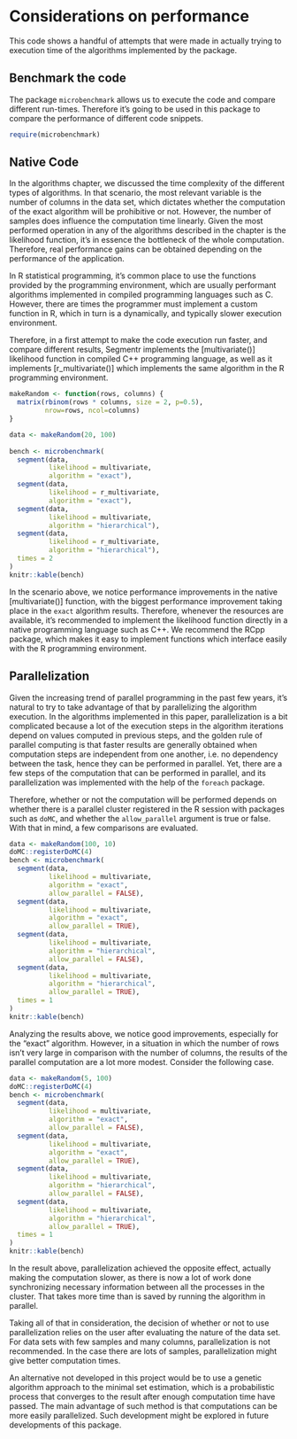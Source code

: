 # Considerations on performance

This code shows a handful of attempts that were made in actually trying to execution
time of the algorithms implemented by the package.

## Benchmark the code

The package `microbenchmark` allows us to execute the code and compare different run-times.
Therefore it's going to be used in this package to compare the performance of different
code snippets.

```r
require(microbenchmark)
```

## Native Code

In the algorithms chapter, we discussed the time complexity of the different types of
algorithms. In that scenario, the most relevant variable is the number of columns
in the data set, which dictates whether the computation of the exact algorithm will
be prohibitive or not. However, the number of samples does influence the computation
time linearly. Given the most performed operation in any of the algorithms described
in the chapter is the likelihood function, it's in essence the bottleneck of the
whole computation. Therefore, real performance gains can be obtained depending on
the performance of the application.

In R statistical programming, it's common place to use the functions provided by the
programming environment, which are usually performant algorithms implemented in compiled
programming languages such as C. However, there are times the programmer must implement
a custom function in R, which in turn is a dynamically, and typically slower execution
environment.

Therefore, in a first attempt to make the code execution run faster, and compare different
results, Segmentr implements the [multivariate()] likelihood function in compiled C++ programming language,
as well as it implements [r_multivariate()] which implements the same algorithm in the R
programming environment.

```r
makeRandom <- function(rows, columns) {
  matrix(rbinom(rows * columns, size = 2, p=0.5),
         nrow=rows, ncol=columns)
}

data <- makeRandom(20, 100)
 
bench <- microbenchmark(
  segment(data,
          likelihood = multivariate,
          algorithm = "exact"),
  segment(data,
          likelihood = r_multivariate,
          algorithm = "exact"),
  segment(data,
          likelihood = multivariate,
          algorithm = "hierarchical"),
  segment(data,
          likelihood = r_multivariate,
          algorithm = "hierarchical"),
  times = 2
)
knitr::kable(bench)
```

In the scenario above, we notice performance improvements in the native [multivariate()]
function, with the biggest performance improvement taking place in the `exact` algorithm
results. Therefore, whenever the resources are available, it's recommended to implement
the likelihood function directly in a native programming language such as C++. We recommend
the RCpp package, which makes it easy to implement functions which interface easily with
the R programming environment.

## Parallelization

Given the increasing trend of parallel programming in the past few years, it's natural
to try to take advantage of that by parallelizing the algorithm execution. In the
algorithms implemented in this paper, parallelization is a bit complicated because
a lot of the execution steps in the algorithm iterations depend on values computed
in previous steps, and the golden rule of parallel computing is that faster results
are generally obtained when computation steps are independent from one another, i.e.
no dependency between the task, hence they can be performed in parallel. Yet, there are
a few steps of the computation that can be performed in parallel, and its parallelization
was implemented with the help of the `foreach` package.

Therefore, whether or not the computation will be performed depends on whether there is
a parallel cluster registered in the R session with packages such as `doMC`, and whether
the `allow_parallel` argument is true or false. With that in mind, a few comparisons are evaluated.

```r
data <- makeRandom(100, 10)
doMC::registerDoMC(4)
bench <- microbenchmark(
  segment(data,
          likelihood = multivariate,
          algorithm = "exact",
          allow_parallel = FALSE),
  segment(data,
          likelihood = multivariate,
          algorithm = "exact",
          allow_parallel = TRUE),
  segment(data,
          likelihood = multivariate,
          algorithm = "hierarchical",
          allow_parallel = FALSE),
  segment(data,
          likelihood = multivariate,
          algorithm = "hierarchical",
          allow_parallel = TRUE),
  times = 1
)
knitr::kable(bench)
```

Analyzing the results above, we notice good improvements, especially for the "exact" algorithm.
However, in a situation in which the number of rows isn't very large in comparison with the
number of columns, the results of the parallel computation are a lot more modest.
Consider the following case.

```r
data <- makeRandom(5, 100)
doMC::registerDoMC(4)
bench <- microbenchmark(
  segment(data,
          likelihood = multivariate,
          algorithm = "exact",
          allow_parallel = FALSE),
  segment(data,
          likelihood = multivariate,
          algorithm = "exact",
          allow_parallel = TRUE),
  segment(data,
          likelihood = multivariate,
          algorithm = "hierarchical",
          allow_parallel = FALSE),
  segment(data,
          likelihood = multivariate,
          algorithm = "hierarchical",
          allow_parallel = TRUE),
  times = 1
)
knitr::kable(bench)
```

In the result above, parallelization achieved the opposite effect, actually making the
computation slower, as there is now a lot of work done synchronizing necessary information
between all the processes in the cluster. That takes more time than is saved by running
the algorithm in parallel.

Taking all of that in consideration, the decision of whether or not to use parallelization
relies on the user after evaluating the nature of the data set. For data sets with few samples
and many columns, parallelization is not recommended. In the case there are lots of samples,
parallelization might give better computation times.

An alternative not developed in this project would be to use a genetic algorithm approach to
the minimal set estimation, which is a probabilistic process that converges to the result
after enough computation time have passed. The main advantage of such method is that computations
can be more easily parallelized. Such development might be explored in future developments of
this package.
